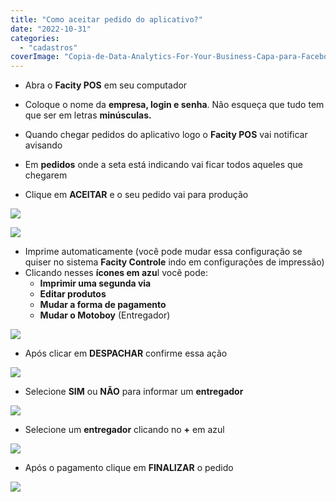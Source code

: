 ```yaml
---
title: "Como aceitar pedido do aplicativo?"
date: "2022-10-31"
categories: 
  - "cadastros"
coverImage: "Copia-de-Data-Analytics-For-Your-Business-Capa-para-Facebook-1640-×-724-px-32.png"
---
```


- Abra o **Facity POS** em seu computador
- Coloque o nome da **empresa, login e senha**. Não esqueça que tudo tem que ser em letras **minúsculas.**


- Quando chegar pedidos do aplicativo logo o **Facity POS** vai notificar avisando
- Em **pedidos** onde a seta está indicando vai ficar todos aqueles que chegarem
- Clique em **ACEITAR** e o seu pedido vai para produção

![](images/2-1024x496.png)

![](images/4-1-1024x488.png)

- Imprime automaticamente (você pode mudar essa configuração se quiser no sistema **Facity Controle** indo em configurações de impressão)
- Clicando nesses **ícones em azu**l você pode:
  - **Imprimir uma segunda via**
  - **Editar produtos**
  - **Mudar a forma de pagamento**
  - **Mudar o Motoboy** (Entregador)

![](images/Captura-de-tela-2022-10-31-164258.png)

- Após clicar em **DESPACHAR** confirme essa ação

![](images/Captura-de-tela-2022-10-31-161001-1024x457.png)

- Selecione **SIM** ou **NÃO** para informar um **entregador**

![](images/Captura-de-tela-2022-10-31-161023-1024x494.png)

- Selecione um **entregador** clicando no **+** em azul

![](images/Captura-de-tela-2022-10-31-161045-1024x521.png)

- Após o pagamento clique em **FINALIZAR** o pedido

![](images/31_10_2022-17_52_21-1024x484.png)

